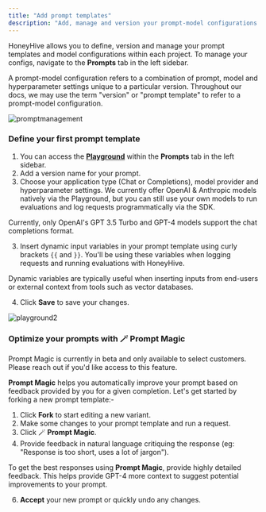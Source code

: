```yaml
---
title: "Add prompt templates"
description: "Add, manage and version your prompt-model configurations."
---
```


HoneyHive allows you to define, version and manage your prompt templates and model configurations within each project. To manage your configs, navigate to the **Prompts** tab in the left sidebar.

<Note>A prompt-model configuration refers to a combination of prompt, model and hyperparameter settings unique to a particular version. Throughout our docs, we may use the term "version" or "prompt template" to refer to a prompt-model configuration.</Note>

![promptmanagement](/images/promptmanagement.png)

### Define your first prompt template

1. You can access the [**Playground**](https://app.honeyhive.ai/playground) within the **Prompts** tab in the left sidebar.
2. Add a version name for your prompt.
3. Choose your application type (Chat or Completions), model provider and hyperparameter settings. We currently offer OpenAI & Anthropic models natively via the Playground, but you can still use your own models to run evaluations and log requests programmatically via the SDK.

<Note>Currently, only OpenAI's GPT 3.5 Turbo and GPT-4 models support the chat completions format.</Note>

3. Insert dynamic input variables in your prompt template using curly brackets `{{` and `}}`. You'll be using these variables when logging requests and running evaluations with HoneyHive.

<Tip>Dynamic variables are typically useful when inserting inputs from end-users or external context from tools such as vector databases.</Tip>

4. Click **Save** to save your changes.

![playground2](/images/playground2.png)

### Optimize your prompts with 🪄 Prompt Magic

<Note>Prompt Magic is currently in beta and only available to select customers. Please reach out if you'd like access to this feature.</Note>

**Prompt Magic** helps you automatically improve your prompt based on feedback provided by you for a given completion. Let's get started by forking a new prompt template:-

1. Click **Fork** to start editing a new variant.
2. Make some changes to your prompt template and run a request.
3. Click 🪄 **Prompt Magic**.
4. Provide feedback in natural language critiquing the response (eg: "Response is too short, uses a lot of jargon").

<Tip>To get the best responses using **Prompt Magic**, provide highly detailed feedback. This helps provide GPT-4 more context to suggest potential improvements to your prompt.</Tip>

6. **Accept** your new prompt or quickly undo any changes.